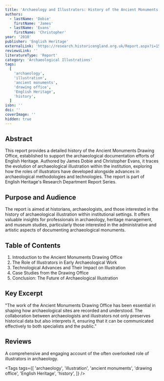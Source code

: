```yaml
---
title: 'Archaeology and Illustrators: History of the Ancient Monuments Drawing Office'
authors:
  - lastName: 'Dobie'
    firstName: 'James'
  - lastName: 'Evans'
    firstName: 'Christopher'
year: '2010'
publisher: 'English Heritage'
externalLink: 'https://research.historicengland.org.uk/Report.aspx?i=15960'
reviewsLink: ''
literatureType: 'Report'
category: 'Archaeological Illustrations'
tags:
  [
    'archaeology',
    'illustration',
    'ancient monuments',
    'drawing office',
    'English Heritage',
    'history',
  ]
isbn: ''
doi: ''
coverImage: ''
hidden: true
---
```


## Abstract

This report provides a detailed history of the Ancient Monuments Drawing Office, established to support the archaeological documentation efforts of English Heritage. Authored by James Dobie and Christopher Evans, it traces the evolution of archaeological illustration within the institution, exploring how the roles of illustrators have developed alongside advances in archaeological methodologies and technologies. The report is part of English Heritage's Research Department Report Series.

## Purpose and Audience

The report is aimed at historians, archaeologists, and those interested in the history of archaeological illustration within institutional settings. It offers valuable insights for professionals in archaeology, heritage management, and museum studies, particularly those interested in the administrative and artistic aspects of documenting archaeological monuments.

## Table of Contents

1. Introduction to the Ancient Monuments Drawing Office
2. The Role of Illustrators in Early Archaeological Work
3. Technological Advances and Their Impact on Illustration
4. Case Studies from the Drawing Office
5. Conclusion: The Future of Archaeological Illustration

## Key Excerpt

"The work of the Ancient Monuments Drawing Office has been essential in shaping how archaeological sites are recorded and understood. The collaboration between archaeologists and illustrators not only preserves historical data but also interprets it, ensuring that it can be communicated effectively to both specialists and the public."

## Reviews

A comprehensive and engaging account of the often overlooked role of illustrators in archaeology.

<Tags
  tags={[
    'archaeology',
    'illustration',
    'ancient monuments',
    'drawing office',
    'English Heritage',
    'history',
  ]}
/>
